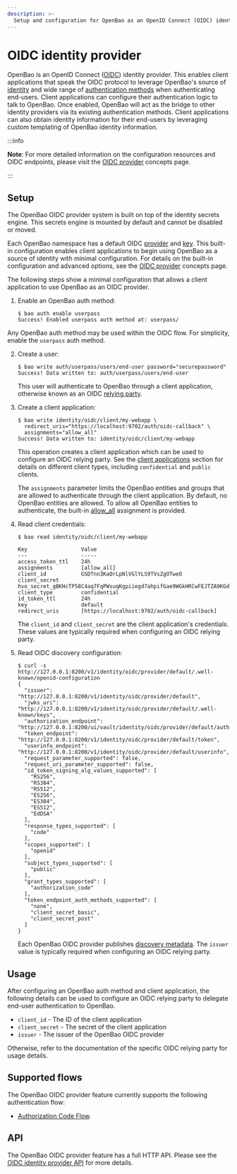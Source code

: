 ```yaml
---
description: >-
  Setup and configuration for OpenBao as an OpenID Connect (OIDC) identity provider.
---
```


# OIDC identity provider

OpenBao is an OpenID Connect ([OIDC](https://openid.net/specs/openid-connect-core-1_0.html))
identity provider. This enables client applications that speak the OIDC protocol to leverage
OpenBao's source of [identity](../../concepts/identity.mdx) and wide range of [authentication methods](../../auth/index.mdx)
when authenticating end-users. Client applications can configure their authentication logic
to talk to OpenBao. Once enabled, OpenBao will act as the bridge to other identity providers via
its existing authentication methods. Client applications can also obtain identity information
for their end-users by leveraging custom templating of OpenBao identity information.

:::info

 **Note**: For more detailed information on the configuration resources and OIDC endpoints,
please visit the [OIDC provider](../../concepts/oidc-provider.mdx) concepts page.

:::

## Setup

The OpenBao OIDC provider system is built on top of the identity secrets engine.
This secrets engine is mounted by default and cannot be disabled or moved.

Each OpenBao namespace has a default OIDC [provider](../../concepts/oidc-provider.mdx#providers)
and [key](../../concepts/oidc-provider.mdx#key). This built-in configuration enables client
applications to begin using OpenBao as a source of identity with minimal configuration. For
details on the built-in configuration and advanced options, see the [OIDC provider](../../concepts/oidc-provider.mdx)
concepts page.

The following steps show a minimal configuration that allows a client application to use
OpenBao as an OIDC provider.

1. Enable an OpenBao auth method:

   ```text
   $ bao auth enable userpass
   Success! Enabled userpass auth method at: userpass/
   ```

Any OpenBao auth method may be used within the OIDC flow. For simplicity, enable the
`userpass` auth method.

2. Create a user:

   ```text
   $ bao write auth/userpass/users/end-user password="securepassword"
   Success! Data written to: auth/userpass/users/end-user
   ```

   This user will authenticate to OpenBao through a client application, otherwise known as
   an OIDC [relying party](https://openid.net/specs/openid-connect-core-1_0.html#Terminology).

2. Create a client application:

   ```text
   $ bao write identity/oidc/client/my-webapp \
     redirect_uris="https://localhost:9702/auth/oidc-callback" \
     assignments="allow_all"
   Success! Data written to: identity/oidc/client/my-webapp
   ```

   This operation creates a client application which can be used to configure an OIDC
   relying party. See the [client applications](../../concepts/oidc-provider.mdx#client-applications)
   section for details on different client types, including `confidential` and `public` clients.

   The `assignments` parameter limits the OpenBao entities and groups that are allowed to
   authenticate through the client application. By default, no OpenBao entities are allowed.
   To allow all OpenBao entities to authenticate, the built-in [allow_all](../../concepts/oidc-provider.mdx#assignments)
   assignment is provided.

2. Read client credentials:

   ```text
   $ bao read identity/oidc/client/my-webapp

   Key                 Value
   ---                 -----
   access_token_ttl    24h
   assignments         [allow_all]
   client_id           GSDTnn3KaOrLpNlVGlYLS9TVsZgOTweO
   client_secret       hvo_secret_gBKHcTP58C4aq7FqPWsuqKgpiiegd7ahpifGae9WGkHRCwFEJTZA9KGdNVpzE0r8
   client_type         confidential
   id_token_ttl        24h
   key                 default
   redirect_uris       [https://localhost:9702/auth/oidc-callback]
   ```

   The `client_id` and `client_secret` are the client application's credentials. These
   values are typically required when configuring an OIDC relying party.

2. Read OIDC discovery configuration:

   ```text
   $ curl -s http://127.0.0.1:8200/v1/identity/oidc/provider/default/.well-known/openid-configuration
   {
     "issuer": "http://127.0.0.1:8200/v1/identity/oidc/provider/default",
     "jwks_uri": "http://127.0.0.1:8200/v1/identity/oidc/provider/default/.well-known/keys",
     "authorization_endpoint": "http://127.0.0.1:8200/ui/vault/identity/oidc/provider/default/authorize",
     "token_endpoint": "http://127.0.0.1:8200/v1/identity/oidc/provider/default/token",
     "userinfo_endpoint": "http://127.0.0.1:8200/v1/identity/oidc/provider/default/userinfo",
     "request_parameter_supported": false,
     "request_uri_parameter_supported": false,
     "id_token_signing_alg_values_supported": [
       "RS256",
       "RS384",
       "RS512",
       "ES256",
       "ES384",
       "ES512",
       "EdDSA"
     ],
     "response_types_supported": [
       "code"
     ],
     "scopes_supported": [
       "openid"
     ],
     "subject_types_supported": [
       "public"
     ],
     "grant_types_supported": [
       "authorization_code"
     ],
     "token_endpoint_auth_methods_supported": [
       "none",
       "client_secret_basic",
       "client_secret_post"
     ]
   }
   ```

   Each OpenBao OIDC provider publishes [discovery metadata](https://openid.net/specs/openid-connect-discovery-1_0.html#ProviderMetadata).
   The `issuer` value is typically required when configuring an OIDC relying party.

## Usage

After configuring an OpenBao auth method and client application, the following details can
be used to configure an OIDC relying party to delegate end-user authentication to OpenBao.

- `client_id` - The ID of the client application
- `client_secret` - The secret of the client application
- `issuer` - The issuer of the OpenBao OIDC provider

Otherwise, refer to the documentation of the specific OIDC relying party for usage details.

## Supported flows

The OpenBao OIDC provider feature currently supports the following authentication flow:

- [Authorization Code Flow](https://openid.net/specs/openid-connect-core-1_0.html#CodeFlowAuth).

## API

The OpenBao OIDC provider feature has a full HTTP API. Please see the
[OIDC identity provider API](/api-docs/secret/identity/oidc-provider) for more
details.
